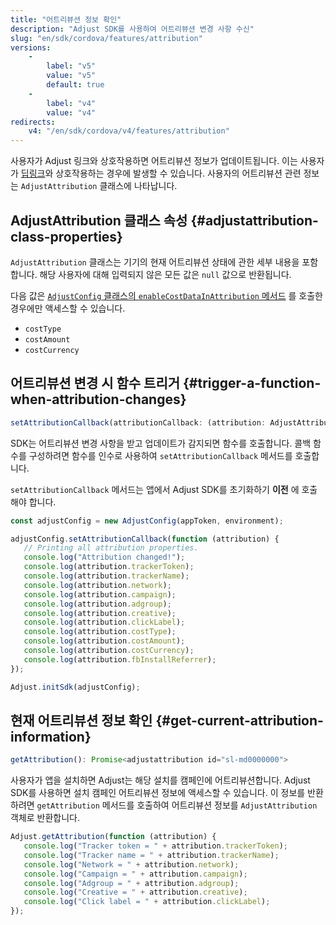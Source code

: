 ```yaml
---
title: "어트리뷰션 정보 확인"
description: "Adjust SDK를 사용하여 어트리뷰션 변경 사항 수신"
slug: "en/sdk/cordova/features/attribution"
versions: 
    - 
        label: "v5"
        value: "v5"
        default: true
    - 
        label: "v4"
        value: "v4"
redirects: 
    v4: "/en/sdk/cordova/v4/features/attribution"
---
```

사용자가 Adjust 링크와 상호작용하면 어트리뷰션 정보가 업데이트됩니다. 이는 사용자가 [딥링크](https://help.adjust.com/en/article/deep-links)와 상호작용하는 경우에 발생할 수 있습니다. 사용자의 어트리뷰션 관련 정보는 `AdjustAttribution` 클래스에 나타납니다.

AdjustAttribution 클래스 속성 \{\#adjustattribution\-class\-properties\}
------------------------------------------------------------------------

`AdjustAttribution` 클래스는 기기의 현재 어트리뷰션 상태에 관한 세부 내용을 포함합니다. 해당 사용자에 대해 입력되지 않은 모든 값은 `null` 값으로 반환됩니다.
<callout type="note"> 

다음 값은 [`AdjustConfig` 클래스의 `enableCostDataInAttribution` 메서드](/en/sdk/react-native/configuration#enable-cost-data-sending) 를 호출한 경우에만 액세스할 수 있습니다.

* `costType`
* `costAmount`
* `costCurrency`

</Callout> 

어트리뷰션 변경 시 함수 트리거 \{\#trigger\-a\-function\-when\-attribution\-changes\}
--------------------------------------------------------------------------------

<codeblock title="속성 선언"> 

```ts
setAttributionCallback(attributionCallback: (attribution: AdjustAttribution) => void): void
```

</CodeBlock> 

SDK는 어트리뷰션 변경 사항을 받고 업데이트가 감지되면 함수를 호출합니다.  콜백 함수를 구성하려면 함수를 인수로 사용하여 `setAttributionCallback` 메서드를 호출합니다.
<callout type="important"> 

`setAttributionCallback` 메서드는 앱에서 Adjust SDK를 초기화하기 **이전** 에 호출해야 합니다.
</Callout> <codeblock highlight="{range: 3-18}"> 

```js
const adjustConfig = new AdjustConfig(appToken, environment);

adjustConfig.setAttributionCallback(function (attribution) {
   // Printing all attribution properties.
   console.log("Attribution changed!");
   console.log(attribution.trackerToken);
   console.log(attribution.trackerName);
   console.log(attribution.network);
   console.log(attribution.campaign);
   console.log(attribution.adgroup);
   console.log(attribution.creative);
   console.log(attribution.clickLabel);
   console.log(attribution.costType);
   console.log(attribution.costAmount);
   console.log(attribution.costCurrency);
   console.log(attribution.fbInstallReferrer);
});

Adjust.initSdk(adjustConfig);
```

</CodeBlock> 

현재 어트리뷰션 정보 확인 \{\#get\-current\-attribution\-information\}
-----------------------------------------------------------------

<codeblock title="메서드 서명"> 

```ts
getAttribution(): Promise<adjustattribution id="sl-md0000000">
```

</CodeBlock> 

사용자가 앱을 설치하면 Adjust는 해당 설치를 캠페인에 어트리뷰션합니다.  Adjust SDK를 사용하면 설치 캠페인 어트리뷰션 정보에 액세스할 수 있습니다.  이 정보를 반환하려면 `getAttribution` 메서드를 호출하여 어트리뷰션 정보를 `AdjustAttribution` 객체로 반환합니다.

```js
Adjust.getAttribution(function (attribution) {
   console.log("Tracker token = " + attribution.trackerToken);
   console.log("Tracker name = " + attribution.trackerName);
   console.log("Network = " + attribution.network);
   console.log("Campaign = " + attribution.campaign);
   console.log("Adgroup = " + attribution.adgroup);
   console.log("Creative = " + attribution.creative);
   console.log("Click label = " + attribution.clickLabel);
});
```

